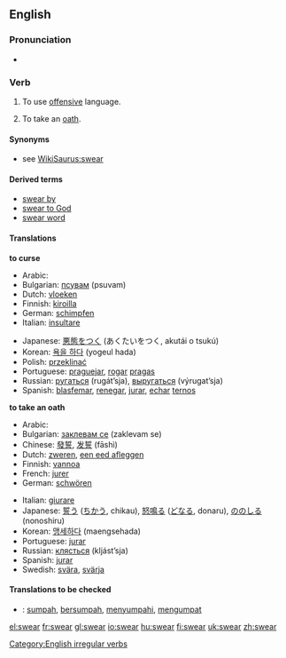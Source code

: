 ==English==
=== Pronunciation ===
*{{IPA|/'swεəɻ/}}

===Verb===
[[Category:English irregular verbs]]
{{en-verb2|'''to swear'''|'''[[swears]]'''|'''[[swore]]'''|'''[[sworn]]'''|'''[[swearing]]'''}}

#{{intransitive}} To use [[offensive]] language.
#{{intransitive}} {{transitive}} To take an [[oath]].

====Synonyms====
*see [[WikiSaurus:swear]]

====Derived terms====
*[[swear by]]
*[[swear to God]]
*[[swear word]]

==== Translations ====
'''to curse'''
{{top}}
*Arabic: {{ARchar|[[شتم]]}} {{Unicode|(šátama)}}
*Bulgarian: [[псувам]] (psuvam)
*Dutch: [[vloeken]]
*Finnish: [[kiroilla]]
*German: [[schimpfen]]
*Italian: [[insultare]]
{{mid}}
*Japanese: [[悪態をつく]] (あくたいをつく, akutái o tsukú)
*Korean: [[욕을 하다]] (yogeul hada)
*Polish: [[przeklinać]]
*Portuguese: [[praguejar]], [[rogar]] [[praga]]s
*Russian: [[ругаться]] (rugát’sja), [[выругаться]] (výrugat’sja)
*Spanish: [[blasfemar]], [[renegar]], [[jurar]], [[echar]] [[terno]]s
{{bottom}}

'''to take an oath'''
{{top}}
*Arabic: {{ARchar|[[حلف]]}} {{Unicode|(ħálafa)}}
*Bulgarian: [[заклевам се]] (zaklevam se)
*Chinese: [[發誓]], [[发誓]] (fāshì)
*Dutch: [[zweren]], [[een eed afleggen]]
*Finnish: [[vannoa]]
*French: [[jurer]]
*German: [[schwören]]
{{mid}}
*Italian: [[giurare]]
*Japanese: [[誓う]] ([[ちかう]], chikau), [[怒鳴る]] ([[どなる]], donaru), [[ののしる]] (nonoshiru)
*Korean: [[맹세하다]] (maengsehada)
*Portuguese: [[jurar]]
*Russian: [[клясться]] (kljást’sja)
*Spanish: [[jurar]]
*Swedish: [[svära]], [[svärja]]
{{bottom}}

====Translations to be checked====
{{checktrans}}

*{{ttbc|Indonesian}}: [[sumpah]], [[sumpah|bersumpah]], [[sumpah|menyumpahi]], [[umpat|mengumpat]]

[[el:swear]]
[[fr:swear]]
[[gl:swear]]
[[io:swear]]
[[hu:swear]]
[[fi:swear]]
[[uk:swear]]
[[zh:swear]]